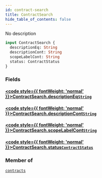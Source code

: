 ```yaml
---
id: contract-search
title: ContractSearch
hide_table_of_contents: false
---
```








No description

```graphql
input ContractSearch {
  descriptionEq: String
  descriptionCont: String
  scopeLabelCont: String
  status: ContractStatus
}
```


### Fields

#### [<code style={{ fontWeight: 'normal' }}>ContractSearch.<b>descriptionEq</b></code>](#)<Bullet />[`String`](/api/graphql/documentation/scalars/string) <Badge class="secondary" text="scalar"/>
> 
> 

#### [<code style={{ fontWeight: 'normal' }}>ContractSearch.<b>descriptionCont</b></code>](#)<Bullet />[`String`](/api/graphql/documentation/scalars/string) <Badge class="secondary" text="scalar"/>
> 
> 

#### [<code style={{ fontWeight: 'normal' }}>ContractSearch.<b>scopeLabelCont</b></code>](#)<Bullet />[`String`](/api/graphql/documentation/scalars/string) <Badge class="secondary" text="scalar"/>
> 
> 

#### [<code style={{ fontWeight: 'normal' }}>ContractSearch.<b>status</b></code>](#)<Bullet />[`ContractStatus`](/api/graphql/documentation/enums/contract-status) <Badge class="secondary" text="enum"/>
> 
> 



### Member of

[`contracts`](/api/graphql/documentation/queries/contracts)  <Badge class="secondary" text="query"/>




